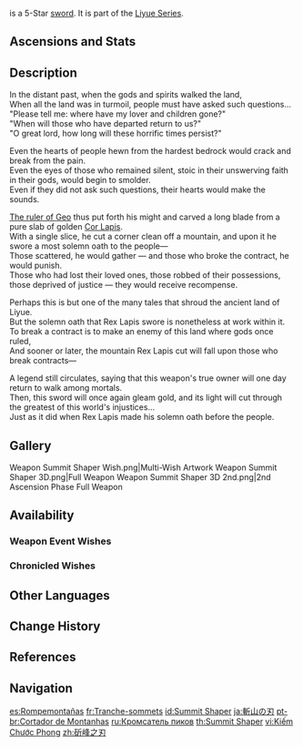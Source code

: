 {{Weapon Infobox
|title          = Sum&shy;mit Shap&shy;er
|id             = 11504
|image          = <gallery>
Weapon Summit Shaper.png|Base
Weapon Summit Shaper 2nd.png|2nd Ascension
</gallery>
|type           = Sword
|releaseDate    = 2020-12-23
|quality        = 5
|base_atk       = 46
|2nd_stat_type  = ATK
|2nd_stat       = 10.8%
|obtain         = Weapon Event Wishes
|passive        = Golden Majesty
|effect         = Increases Shield Strength by (var1)%. Scoring hits on opponents increases ATK by (var2)% for 8s. Max 5 stacks. Can only occur once every 0.3s. While protected by a shield, this ATK increase effect is increased by 100%.
|eff_rank1_var1 = 20
|eff_rank2_var1 = 25
|eff_rank3_var1 = 30
|eff_rank4_var1 = 35
|eff_rank5_var1 = 40
|eff_rank1_var2 = 4
|eff_rank2_var2 = 5
|eff_rank3_var2 = 6
|eff_rank4_var2 = 7
|eff_rank5_var2 = 8
|eff_att1       = Shield Strength
|eff_att2       = ATK
|series         = Liyue
}}
{{Description|A symbol of a legendary pact, this sharp blade once cut off the peak of a mountain.}}
{{Lang|'''Summit Shaper'''|zh=斫峰之刃|zh_rm=Zhuófēng zhī Rèn}} is a 5-Star [[sword]]. It is part of the [[Liyue Series]].

==Ascensions and Stats==
{{Weapon Ascensions and Stats
|ascendMat1 = Luminous Sands from Guyun
|ascendMat2 = Lustrous Stone from Guyun
|ascendMat3 = Relic from Guyun
|ascendMat4 = Divine Body from Guyun
|bossMat1   = Hunter's Sacrificial Knife
|bossMat2   = Agent's Sacrificial Knife
|bossMat3   = Inspector's Sacrificial Knife
|commonMat1 = Damaged Mask
|commonMat2 = Stained Mask
|commonMat3 = Ominous Mask
}}

==Description==
In the distant past, when the gods and spirits walked the land,<br>
When all the land was in turmoil, people must have asked such questions...<br>
"Please tell me: where have my lover and children gone?"<br>
"When will those who have departed return to us?"<br>
"O great lord, how long will these horrific times persist?"

Even the hearts of people hewn from the hardest bedrock would crack and break from the pain.<br>
Even the eyes of those who remained silent, stoic in their unswerving faith in their gods, would begin to smolder.<br>
Even if they did not ask such questions, their hearts would make the sounds.

[[Morax|The ruler of Geo]] thus put forth his might and carved a long blade from a pure slab of golden [[Cor Lapis]].<br>
With a single slice, he cut a corner clean off a mountain, and upon it he swore a most solemn oath to the people&mdash;<br>
Those scattered, he would gather &mdash; and those who broke the contract, he would punish.<br>
Those who had lost their loved ones, those robbed of their possessions, those deprived of justice &mdash; they would receive recompense.

Perhaps this is but one of the many tales that shroud the ancient land of Liyue.<br>
But the solemn oath that Rex Lapis swore is nonetheless at work within it.<br>
To break a contract is to make an enemy of this land where gods once ruled,<br>
And sooner or later, the mountain Rex Lapis cut will fall upon those who break contracts&mdash;

A legend still circulates, saying that this weapon's true owner will one day return to walk among mortals.<br>
Then, this sword will once again gleam gold, and its light will cut through the greatest of this world's injustices...<br>
Just as it did when Rex Lapis made his solemn oath before the people.

==Gallery==
<gallery>
Weapon Summit Shaper Wish.png|Multi-Wish Artwork
Weapon Summit Shaper 3D.png|Full Weapon
Weapon Summit Shaper 3D 2nd.png|2nd Ascension Phase Full Weapon
</gallery>

==Availability==
===Weapon Event Wishes===
{{Featured}}

===Chronicled Wishes===
{{Featured|chronicled=1}}

==Other Languages==
{{Other Languages
|1_en      = Summit Shaper
|1_zhs     = 斫峰之刃
|1_zhs_rm  = Zhuófēng zhī Rèn
|1_zht     = 斫峰之刃
|1_zht_rm  = Zhuófēng zhī Rèn
|1_zh_tl   = Blade of Mountain Cut
|1_ja      = 斬山の刃
|1_ja_rm   = Zansan no Yaiba<ref>HoYoverse Japanese Customer Support Response: [[:File:CS JA Weapon Pronunciation Reply.png|Japanese Pronunciation of Various Weapons]]</ref>
|1_ja_tl   = Blade of Mountain Cut
|1_ko      = 참봉의 칼날
|1_ko_rm   = Chambong-ui Kallal
|1_ko_tl   = Blade of Mountain Cut
|1_es      = Rompemontañas
|1_es_tl   = Mountainbreaker
|1_fr      = Tranche-sommets
|1_fr_tl   = Summit Slicer
|1_ru      = Кромсатель пиков
|1_ru_tl   = Peak Slasher
|1_th      = Summit Shaper
|1_vi      = Kiếm Chước Phong
|1_vi_tl   = Summit Cutting Sword
|1_de      = Gipfelbrecher
|1_de_tl   = Summit Breaker
|1_id      = Summit Shaper
|1_pt      = Cortador de Montanhas
|1_pt_tl   = Cutter of Mountains
|1_tr      = Zirvekesen
|1_tr_tl   = Summit Cutter
|1_it      = Affettavette
|1_it_tl   = Peakslicer

|Transclude=Liyue Series#2
}}

==Change History==
{{Change History|1.2}}

==References==
{{Reflist}}

==Navigation==
{{Weapons by Series Navbox|series=Liyue}}
{{Weapon Navbox|Swords}}

[[es:Rompemontañas]]
[[fr:Tranche-sommets]]
[[id:Summit Shaper]]
[[ja:斬山の刃]]
[[pt-br:Cortador de Montanhas]]
[[ru:Кромсатель пиков]]
[[th:Summit Shaper]]
[[vi:Kiếm Chước Phong]]
[[zh:斫峰之刃]]